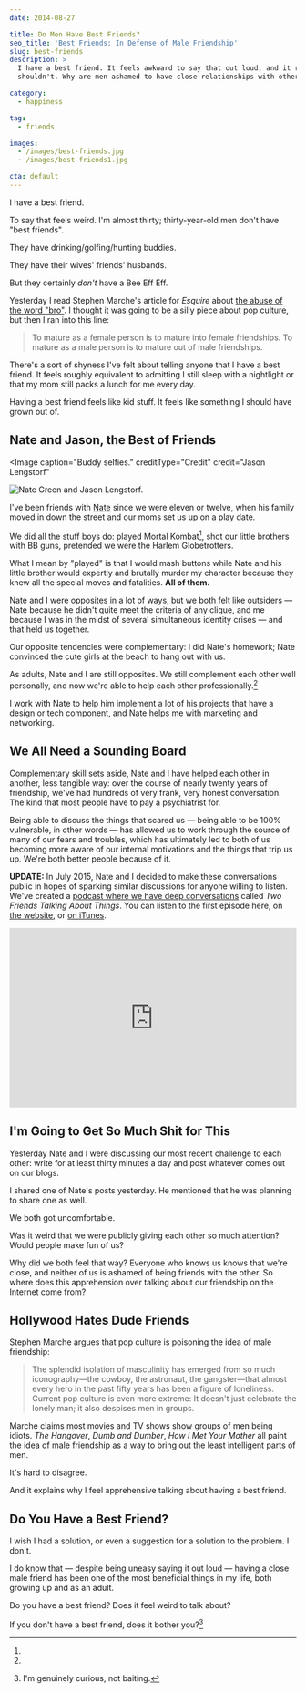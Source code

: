 ```yaml
---
date: 2014-08-27

title: Do Men Have Best Friends?
seo_title: 'Best Friends: In Defense of Male Friendship'
slug: best-friends
description: >
  I have a best friend. It feels awkward to say that out loud, and it really
  shouldn't. Why are men ashamed to have close relationships with other men?

category:
  - happiness

tag:
  - friends

images:
  - /images/best-friends.jpg
  - /images/best-friends1.jpg

cta: default
---
```



I have a best friend.

To say that feels weird. I'm almost thirty; thirty-year-old men don't have "best
friends".

They have drinking/golfing/hunting buddies.

They have their wives' friends' husbands.

But they certainly _don't_ have a Bee Eff Eff.

Yesterday I read Stephen Marche's article for _Esquire_ about [the abuse of the
word "bro"][1]. I thought it was going to be a silly piece about pop culture,
but then I ran into this line:

> To mature as a female person is to mature into female friendships. To mature
> as a male person is to mature out of male friendships.

There's a sort of shyness I've felt about telling anyone that I have a best
friend. It feels roughly equivalent to admitting I still sleep with a nightlight
or that my mom still packs a lunch for me every day.

Having a best friend feels like kid stuff. It feels like something I should have
grown out of.

## Nate and Jason, the Best of Friends

<Image
  caption="Buddy selfies."
  creditType="Credit"
  credit="Jason Lengstorf"
>

![Nate Green and Jason Lengstorf.](images/best-friends1.jpg)

</Image>

I've been friends with [Nate][2] since we were eleven or twelve, when his family
moved in down the street and our moms set us up on a play date.

We did all the stuff boys do: played Mortal Kombat[^fatalities], shot our little
brothers with BB guns, pretended we were the Harlem Globetrotters.

[^fatalities]:
  What I mean by "played" is that I would mash buttons while Nate and his little
  brother would expertly and brutally murder my character because they knew all
  the special moves and fatalities. **All of them.**

Nate and I were opposites in a lot of ways, but we both felt like outsiders —
Nate because he didn't quite meet the criteria of any clique, and me because I
was in the midst of several simultaneous identity crises — and that held us
together.

Our opposite tendencies were complementary: I did Nate's homework; Nate
convinced the cute girls at the beach to hang out with us.

As adults, Nate and I are still opposites. We still complement each other well
personally, and now we're able to help each other professionally.[^symbiosis]

[^symbiosis]:
  I work with Nate to help him implement a lot of his projects that have a
  design or tech component, and Nate helps me with marketing and networking.

## We All Need a Sounding Board

Complementary skill sets aside, Nate and I have helped each other in another,
less tangible way: over the course of nearly twenty years of friendship, we've
had hundreds of very frank, very honest conversation. The kind that most people
have to pay a psychiatrist for.

Being able to discuss the things that scared us — being able to be 100%
vulnerable, in other words — has allowed us to work through the source of many
of our fears and troubles, which has ultimately led to both of us becoming more
aware of our internal motivations and the things that trip us up. We're both
better people because of it.

**UPDATE:** In July 2015, Nate and I decided to make these conversations public
in hopes of sparking similar discussions for anyone willing to listen. We've
created a [podcast where we have deep conversations][3] called _Two Friends
Talking About Things_. You can listen to the first episode here, on [the
website][4], or [on iTunes][5].

<iframe
  width="100%"
  height="315"
  scrolling="no"
  frameborder="no"
  src="https://w.soundcloud.com/player/?url=https%3A//api.soundcloud.com/playlists/127426147&color=eb7f00&auto_play=false&hide_related=true&show_comments=true&show_user=false&show_reposts=false"
></iframe>

## I'm Going to Get So Much Shit for This

Yesterday Nate and I were discussing our most recent challenge to each other:
write for at least thirty minutes a day and post whatever comes out on our
blogs.

I shared one of Nate's posts yesterday. He mentioned that he was planning to
share one as well.

We both got uncomfortable.

Was it weird that we were publicly giving each other so much attention? Would
people make fun of us?

Why did we both feel that way? Everyone who knows us knows that we're close, and
neither of us is ashamed of being friends with the other. So where does this
apprehension over talking about our friendship on the Internet come from?

## Hollywood Hates Dude Friends

Stephen Marche argues that pop culture is poisoning the idea of male friendship:

> The splendid isolation of masculinity has emerged from so much iconography—the
> cowboy, the astronaut, the gangster—that almost every hero in the past fifty
> years has been a figure of loneliness. Current pop culture is even more
> extreme: It doesn't just celebrate the lonely man; it also despises men in
> groups.

Marche claims most movies and TV shows show groups of men being idiots. _The
Hangover_, _Dumb and Dumber_, _How I Met Your Mother_ all paint the idea of male
friendship as a way to bring out the least intelligent parts of men.

It's hard to disagree.

And it explains why I feel apprehensive talking about having a best friend.

## Do You Have a Best Friend?

I wish I had a solution, or even a suggestion for a solution to the problem. I
don't.

I do know that — despite being uneasy saying it out loud — having a close male
friend has been one of the most beneficial things in my life, both growing up
and as an adult.

Do you have a best friend? Does it feel weird to talk about?

If you don't have a best friend, does it bother you?[^honest]

[^honest]: I'm genuinely curious, not baiting.

[1]: http://www.esquire.com/blogs/culture/on-bro-0914
[2]: http://thenategreenexperience.com/
[3]:
  http://www.2FTAT.com?utm_source=best-friends&utm_medium=site-link&utm_campaign=lengstorf-com
[4]:
  http://www.2ftat.com/episode/00-what-are-we-talking-about/?utm_source=best-friends&utm_medium=episode-link&utm_campaign=lengstorf-com
[5]: http://bit.ly/hear2FTAT
